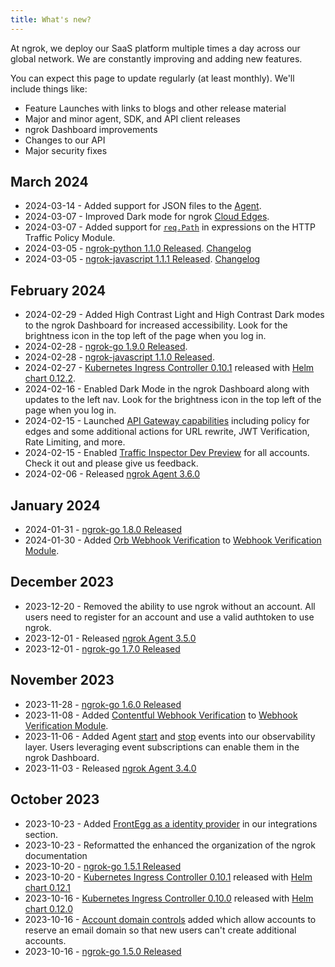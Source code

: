 ```yaml
---
title: What's new?
---
```


At ngrok, we deploy our SaaS platform multiple times a day across our global network. We are constantly improving and adding new features.

You can expect this page to update regularly (at least monthly). We'll include things like:

- Feature Launches with links to blogs and other release material
- Major and minor agent, SDK, and API client releases
- ngrok Dashboard improvements
- Changes to our API
- Major security fixes

## March 2024

- 2024-03-14 - Added support for JSON files to the [Agent](https://ngrok.com/docs/agent/cli/#flags-13).
- 2024-03-07 - Improved Dark mode for ngrok [Cloud Edges](https://dashboard.ngrok.com/cloud-edge/edges).
- 2024-03-07 - Added support for [`req.Path`](/docs/http/traffic-policy/expressions/#reqpath) in expressions on the HTTP Traffic Policy Module.
- 2024-03-05 - [ngrok-python 1.1.0 Released](https://github.com/ngrok/ngrok-python/releases/tag/v1.1.0). [Changelog](https://github.com/ngrok/ngrok-python/blob/v1.1.0/CHANGELOG.md#110)
- 2024-03-05 - [ngrok-javascript 1.1.1 Released](https://github.com/ngrok/ngrok-javascript/releases/tag/v1.1.1). [Changelog](https://github.com/ngrok/ngrok-javascript/blob/main/CHANGELOG.md#111)

## February 2024

- 2024-02-29 - Added High Contrast Light and High Contrast Dark modes to the ngrok Dashboard for increased accessibility. Look for the brightness icon in the top left of the page when you log in.
- 2024-02-28 - [ngrok-go 1.9.0 Released](https://github.com/ngrok/ngrok-go/releases/tag/v1.9.0).
- 2024-02-28 - [ngrok-javascript 1.1.0 Released](https://github.com/ngrok/ngrok-javascript/releases/tag/v1.1.0).
- 2024-02-27 - [Kubernetes Ingress Controller 0.10.1](https://github.com/ngrok/kubernetes-ingress-controller/compare/kubernetes-ingress-controller-0.10.1...kubernetes-ingress-controller-0.10.2) released with [Helm chart 0.12.2](https://github.com/ngrok/kubernetes-ingress-controller/compare/helm-chart-0.12.1...helm-chart-0.12.2).
- 2024-02-16 - Enabled Dark Mode in the ngrok Dashboard along with updates to the left nav. Look for the brightness icon in the top left of the page when you log in.
- 2024-02-15 - Launched [API Gateway capabilities](https://ngrok.com/blog-post/introducing-ngrok-api-gateway) including policy for edges and some additional actions for URL rewrite, JWT Verification, Rate Limiting, and more.
- 2024-02-15 - Enabled [Traffic Inspector Dev Preview](https://dashboard.ngrok.com/observability/traffic-inspector) for all accounts. Check it out and please give us feedback.
- 2024-02-06 - Released [ngrok Agent 3.6.0](/docs/agent/changelog/#ngrok-agent-360---2024-02-06)

## January 2024

- 2024-01-31 - [ngrok-go 1.8.0 Released](https://github.com/ngrok/ngrok-go/releases/tag/v1.8.0)
- 2024-01-30 - Added [Orb Webhook Verification](https://developer.withorb.com/docs/orb-docs/webhooks) to [Webhook Verification Module](/docs/http/webhook-verification/).

## December 2023

- 2023-12-20 - Removed the ability to use ngrok without an account. All users need to register for an account and use a valid authtoken to use ngrok.
- 2023-12-01 - Released [ngrok Agent 3.5.0](/docs/agent/changelog/#ngrok-agent-350---2023-12-01)
- 2023-12-01 - [ngrok-go 1.7.0 Released](https://github.com/ngrok/ngrok-go/releases/tag/v1.7.0)

## November 2023

- 2023-11-28 - [ngrok-go 1.6.0 Released](https://github.com/ngrok/ngrok-go/releases/tag/v1.6.0)
- 2023-11-08 - Added [Contentful Webhook Verification](/docs/integrations/contentful/webhooks/) to [Webhook Verification Module](/docs/http/webhook-verification/).
- 2023-11-06 - Added Agent [start](/docs/obs/reference/#agent_session_startv0) and [stop](/docs/obs/reference/#agent_session_stopv0) events into our observability layer. Users leveraging event subscriptions can enable them in the ngrok Dashboard.
- 2023-11-03 - Released [ngrok Agent 3.4.0](/docs/agent/changelog/#ngrok-agent-340---2023-11-03)

## October 2023

- 2023-10-23 - Added [FrontEgg as a identity provider](/docs/integrations/frontegg/) in our integrations section.
- 2023-10-23 - Reformatted the enhanced the organization of the ngrok documentation
- 2023-10-20 - [ngrok-go 1.5.1 Released](https://github.com/ngrok/ngrok-go/releases/tag/v1.5.1)
- 2023-10-20 - [Kubernetes Ingress Controller 0.10.1](https://github.com/ngrok/kubernetes-ingress-controller/compare/kubernetes-ingress-controller-0.10.0...kubernetes-ingress-controller-0.10.1) released with [Helm chart 0.12.1](https://github.com/ngrok/kubernetes-ingress-controller/compare/helm-chart-0.12.0...helm-chart-0.12.1)
- 2023-10-16 - [Kubernetes Ingress Controller 0.10.0](https://github.com/ngrok/kubernetes-ingress-controller/compare/kubernetes-ingress-controller-0.9.1...kubernetes-ingress-controller-0.10.0) released with [Helm chart 0.12.0](https://github.com/ngrok/kubernetes-ingress-controller/compare/helm-chart-0.11.0...helm-chart-0.12.0)
- 2023-10-16 - [Account domain controls](/docs/iam/domain-controls/) added which allow accounts to reserve an email domain so that new users can't create additional accounts.
- 2023-10-16 - [ngrok-go 1.5.0 Released](https://github.com/ngrok/ngrok-go/releases/tag/v1.5.0)
